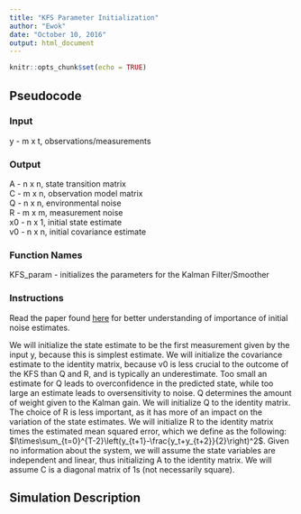 ---
title: "KFS Parameter Initialization"
author: "Ewok"
date: "October 10, 2016"
output: html_document
---

```{r setup, include=FALSE}
knitr::opts_chunk$set(echo = TRUE)
```

## Pseudocode

### Input

y - m x t, observations/measurements  

### Output

A - n x n, state transition matrix  
C - m x n, observation model matrix  
Q - n x n, environmental noise  
R - m x m, measurement noise  
x0 - n x 1, initial state estimate  
v0 - n x n, initial covariance estimate  

### Function Names

KFS_param - initializes the parameters for the Kalman Filter/Smoother

### Instructions

Read the paper found [here](http://numbat.ucsd.edu/~bob/estimation/Estimation_Fall_2010/Notes_and_docs_files/P61_Barb_TSP.pdf) for better understanding of importance of initial noise estimates.

We will initialize the state estimate to be the first measurement given by the input y, because this is simplest estimate. We will initialize the covariance estimate to the identity matrix, because v0 is less crucial to the outcome of the KFS than Q and R, and is typically an underestimate. Too small an estimate for Q leads to overconfidence in the predicted state, while too large an estimate leads to oversensitivity to noise. Q determines the amount of weight given to the Kalman gain. We will initialize Q to the identity matrix. The choice of R is less important, as it has more of an impact on the variation of the state estimates. We will initialize R to the identity matrix times the estimated mean squared error, which we define as the following: $I\times\sum_{t=0}^{T-2}\left(y_{t+1}-\frac{y_t+y_{t+2}}{2}\right)^2$. Given no information about the system, we will assume the state variables are independent and linear, thus initializing A to the identity matrix. We will assume C is a diagonal matrix of 1s (not necessarily square).

## Simulation Description

